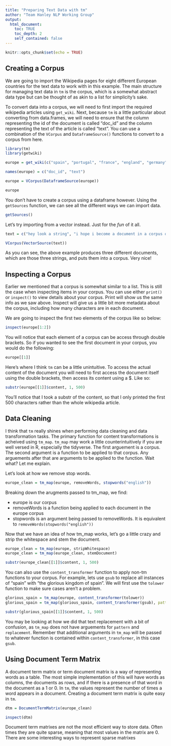 ```yaml
---
title: "Preparing Text Data with tm"
author: "Team Hanley NLP Working Group"
output:
  html_document:
    toc: TRUE
    toc_depth: 2
    self_contained: false
---
```


```r
knitr::opts_chunk$set(echo = TRUE)
```

## Creating a Corpus

We are going to import the Wikipedia pages for eight different European countries for the text data to work with in this example. The main structure for managing text data in `tm` is the corpus, which is a somewhat abstract data type but can be thought of as akin to a list for simplicity's sake. 

To convert data into a corpus, we will need to first import the required wikipedia articles using `get_wiki`. Next, because `tm` is a little particular about converting from data.frames, we will need to ensure that the column representing the id of the document is called "doc_id" and the column representing the text of the article is called "text". You can use a combination of the `VCorpus` and `DataframeSource()` functions to convert to a corpus from here. 

```r

library(tm)
library(getwiki)

europe = get_wiki(c("spain", "portugal", "france", "england", "germany", "poland", "russia", "italy"))

names(europe) = c("doc_id", "text")

europe = VCorpus(DataframeSource(europe))

europe
```

You don't have to create a corpus using a dataframe however. Using the `getSources` function, we can see all the different ways we can import data. 

```r

getSources()

```

Let's try importing from a vector instead. Just for the *fun* of it all. 

```r

text = c("hey look a string", "i hope i become a document in a corpus one day", "its any string in a vector's dream")

VCorpus(VectorSource(text))

```

As you can see, the above example produces three different documents, which are those three strings, and puts them into a corpus. Very nice!

## Inspecting a Corpus

Earlier we mentioned that a corpus is somewhat similar to a list. This is still the case when inspecting items in your corpus. You can use either `print()` or `inspect()` to view details about your corpus. Print will show us the same info as we saw above. Inspect will give us a little bit more metadata about the corpus, including how many characters are in each document. 

We are going to inspect the first two elements of the corpus like so below:

```r

inspect(europe[1:2])

```

You will notice that each element of a corpus can be access through double brackets. So if you wanted to see the first document in your corpus, you would do the following:

```r

europe[[1]]

```

Here's where I think `tm` can be a little unintuitive. To access the actual content of the document you will need to first access the document itself using the double brackets, then access its content using a $. Like so:

```r

substr(europe[[1]]$content, 1, 500)

```

You'll notice that I took a substr of the content, so that I only printed the first 500 characters rather than the whole wikipedia article. 

## Data Cleaning

I think that `tm` really shines when performing data cleaning and data transformation tasks. The primary function for content transformations is acheived using `tm_map`. `tm_map` may work a little counterintuitively if you are well versed in R, especially the tidyverse. The first arguement is a corpus. The second argument is a function to be applied to that corpus. Any arguements after that are arguments to be applied to the function. Wait what? Let me explain.  

Let's look at how we remove stop words. 

```r

europe_clean = tm_map(europe, removeWords, stopwords("english"))

```

Breaking down the arugments passed to tm_map, we find:

- europe is our corpus
- removeWords is a function being applied to each document in the europe corpus
- stopwords is an argument being passed to removeWords. It is equivalent to `removeWords(stopwords("english"))`


Now that we have an idea of how tm_map works, let's go a little crazy and strip the whitespace and stem the document. 

```r

europe_clean = tm_map(europe, stripWhitespace)
europe_clean = tm_map(europe_clean, stemDocument)

substr(europe_clean[[1]]$content, 1, 500)

```

You can also use the `content_transformer` function to apply non-tm functions to your corpus. For example, lets use `gsub` to replace all instances of "spain" with "the glorious kingdom of spain". We will first use the `tolower` function to make sure cases aren't a problem. 

```r

glorious_spain = tm_map(europe, content_transformer(tolower))
glorious_spain = tm_map(glorious_spain, content_transformer(gsub), pattern = "spain", replacement = "THE GLORIOUS KINGDOM OF SPAIN")

substr(glorious_spain[[1]]$content, 1, 500)

```

You may be looking at how we did that text replacement with a bit of confusion, as `tm_map` does not have arguements for `pattern` and `replacement`. Remember that additional arguments in `tm_map` will be passed to whatever function is contained within `content_transformer`, in this case `gsub`.  

## Using Document Term Matrix

A document term matrix or term document matrix is a way of representing words as a table. The most simple implementation of this will have words as columns, the documents as rows, and if there is a presence of that word in the document as a 1 or 0. In `tm`, the values represent the number of times a word appears in a document. Creating a document term matrix is quite easy in `tm`. 

```r

dtm = DocumentTermMatrix(europe_clean)

inspect(dtm)

```

Document term matrixes are not the most efficient way to store data. Often times they are quite sparse, meaning that most values in the matrix are 0. There are some interesting ways to represent sparse matrixes 